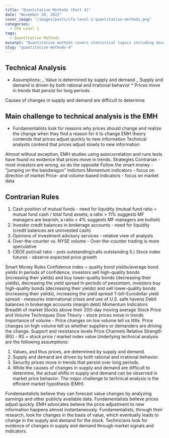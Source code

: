 ---
title: "Quantitative Methods (Part 4)"
date: "November 28, 2022"
cover_image: "/images/posts/cfa-level-1-quantitative-methods.png"
categories:
  - CFA Level 1
tags:
  - Quantitative Methods
excerpt: "Quantitative methods covers statistical topics including descriptive statistics, hypothesis testing, and more."
slug: "quantitative-methods-4"
---

## Technical Analysis

- Assumptions:
  _ Value is determined by supply and demand
  _ Supply and demand is driven by both rational and irrational behavior \* Prices move in trends that persist for long periods

Causes of changes in supply and demand are difficult to determine

## Main challenge to technical analysis is the EMH

- Fundamentalists look for reasons why prices should change and realize the change when they find a reason for it to change
  EMH theory contends that prices adjust quickly to new information
  Technical analysts contend that prices adjust slowly to new information

Almost without exception, EMH studies using autocorrelation and runs tests have found no evidence that prices move in trends.
Strategies
Contrarian - most investors are wrong, so do the opposite
Follow the smart money - "jumping on the bandwagon"
Indictors
Momentum indicators - focus on direction of market
Price- and volume-based indicators - focus on market data

## Contrarian Rules

1. Cash position of mutual funds - need for liquidity (mutual fund ratio = mutual fund cash / total fund assets; a ratio > 11% suggests MF managers are bearish; a ratio < 4% suggests MF managers are bullish)
2. Investor credit balances in brokerage accounts - need for liquidity (credit balances are uninvested cash)
3. Opinions of investment advisory services - relative view of analysts
4. Over-the-counter vs. NYSE volume - Over-the-counter trading is more speculative
5. CBOE put/call ratio - puts outstanding/calls outstanding
   5.) Stock index futures - observe expected price growth

Smart Money Rules
Confidence index = quality bond yields/average bond yields
In periods of confidence, investors sell high-quality bonds (increasing their yields) and buy lower-quality bonds (decreasing their yields), decreasing the yield spread
In periods of pessimism, investors buy high-quality bonds (decreasing their yields) and sell lower-quality bonds (increasing their yields), increasing the yield spread
T-bill-Eurodollar yield spread - measures international crises and use of U.S. safe havens
Debit balances in brokerage accounts (margin debt)
Momentum Indicators
Breadth of market
Stocks above their 200-day moving average
Stock Price and Volume Techniques
Dow Theory - stock prices move in trends
Importance of volume - Price changes on low volume tell us little. Price changes on high volume tell us whether suppliers or demanders are driving the change.
Support and resistance levels
Price Channels
Relative Strength (RS) - RS = stock price / market index value
Underlying technical analysis are the following assumptions:

1. Values, and thus prices, are determined by supply and demand.
2. Supply and demand are driven by both rational and irrational behavior.
3. Security prices move in trends that persist over long periods.
4. While the causes of changes in supply and demand are difficult to determine, the actual shifts in supply and demand can be observed in market price behavior.
   The major challenge to technical analysis is the efficient market hypothesis (EMH).

Fundemantalists believe they can forecast value changes by analyzing earnings and other publicly available data.
Fundamentalists believe prices adjust quickly.
EMH advocates believe the price adjustment to new information happens almost instantaneously.
Fundamentalists, through their research, look for changes in the basis of value, which eventually leads to change in the supply and demand for the stock.
Technicians look for evidence of changes in supply and demand through market signals and indicators.
